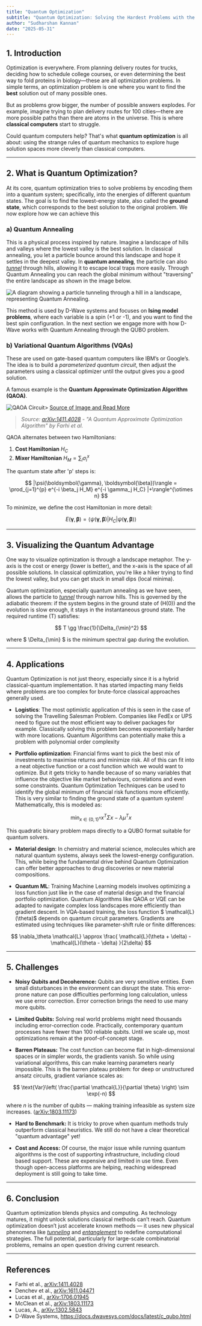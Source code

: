 ```yaml
---
title: "Quantum Optimization"
subtitle: "Quantum Optimization: Solving the Hardest Problems with the Weirdest Tools(difficult)"
author: "Sudharshan Kannan"
date: "2025-05-31"
---
```


## 1. Introduction

Optimization is everywhere. From planning delivery routes for trucks, deciding how to schedule college courses, or even determining the best way to fold proteins in biology—these are all optimization problems. In simple terms, an optimization problem is one where you want to find the **best** solution out of many possible ones.

But as problems grow bigger, the number of possible answers explodes. For example, imagine trying to plan delivery routes for 100 cities—there are more possible paths than there are atoms in the universe. This is where **classical computers** start to struggle.

Could quantum computers help? That's what **quantum optimization** is all about: using the strange rules of quantum mechanics to explore huge solution spaces more cleverly than classical computers.

---

## 2. What is Quantum Optimization?

At its core, quantum optimization tries to solve problems by encoding them into a quantum system; specifically, into the energies of different quantum states. The goal is to find the lowest-energy state, also called the **ground state**, which corresponds to the best solution to the original problem. We now explore how we can achieve this

### a) Quantum Annealing

This is a physical process inspired by nature. Imagine a landscape of hills and valleys where the lowest valley is the best solution. In classical annealing, you let a particle bounce around this landscape and hope it settles in the deepest valley. In **quantum annealing**, the particle can also [_tunnel_](/en/posts/entries/college/qtunnelling) through hills, allowing it to escape local traps more easily. Through Quantum Annealing you can reach the global minimum without "traversing" the entire landscape as shown in the image below.

![A diagram showing a particle tunneling through a hill in a landscape, representing Quantum Annealing.](/posts/assets/entries/qoptimization/q_annealing.png)

This method is used by D-Wave systems and focuses on **Ising model problems**, where each variable is a spin (+1 or -1), and you want to find the best spin configuration. In the next section we engage more with how D-Wave works with Quantum Annealing through the QUBO problem.

### b) Variational Quantum Algorithms (VQAs)

These are used on gate-based quantum computers like IBM’s or Google’s. The idea is to build a _parameterized quantum circuit_, then adjust the parameters using a classical optimizer until the output gives you a good solution.

A famous example is the **Quantum Approximate Optimization Algorithm (QAOA)**.

![QAOA Circuit](https://quantumai.google/cirq/experiments/qaoa/images/qaoa_circuit.png)> [Source of Image and Read More](https://quantumai.google/cirq/experiments/qaoa/example_problems)

> _Source: [arXiv:1411.4028](https://arxiv.org/abs/1411.4028) - "A Quantum Approximate Optimization Algorithm" by Farhi et al._

QAOA alternates between two Hamiltonians:

1. **Cost Hamiltonian** $H_C$
2. **Mixer Hamiltonian** $H_M = \sum_i \sigma_i^x$

The quantum state after 'p' steps is:

$$
|\psi(\boldsymbol{\gamma}, \boldsymbol{\beta})\rangle = \prod_{j=1}^{p} e^{-i \beta_j H_M} e^{-i \gamma_j H_C} |+\rangle^{\otimes n}
$$

To minimize, we define the cost Hamiltonian in more detail:

$$
E(\boldsymbol{\gamma}, \boldsymbol{\beta}) = \langle\psi(\boldsymbol{\gamma}, \boldsymbol{\beta})| H_C |\psi(\boldsymbol{\gamma}, \boldsymbol{\beta})\rangle
$$

---

## 3. Visualizing the Quantum Advantage

One way to visualize optimization is through a landscape metaphor. The y-axis is the cost or energy (lower is better), and the x-axis is the space of all possible solutions. In classical optimization, you're like a hiker trying to find the lowest valley, but you can get stuck in small dips (local minima).

Quantum optimization, especially quantum annealing as we have seen, allows the particle to [_tunnel_](/en/posts/entries/college/qtunnelling) through narrow hills. This is governed by the adiabatic theorem: if the system begins in the ground state of \(H(0)\) and the evolution is slow enough, it stays in the instantaneous ground state. The required runtime \(T\) satisfies:

$$
T \gg \frac{1}{\Delta_{\min}^2}
$$

where $ \Delta_{\min} $ is the minimum spectral gap during the evolution.

---

## 4. Applications

Quantum Optimization is not just theory, especially since it is a hybrid classical-quantum implementation. It has started impacting many fields where problems are too complex for brute-force classical approaches generally used.

- **Logistics**: The most optimistic application of this is seen in the case of solving the Travelling Salesman Problem. Companies like FedEx or UPS need to figure out the most efficient way to deliver packages for example. Classically solving this problem becomes exponentially harder with more locations. Quantum Algorithms can potentially make this a problem with polynomial order complexity

- **Portfolio optimization**: Financial firms want to pick the best mix of investments to maximise returns and minimize risk. All of this can fit into a neat objective function or a cost function which we would want to optimize. But it gets tricky to handle because of so many variables that influence the objective like market behaviours, correlations and even some constraints. Quantum Optimization Techniques can be used to identify the global minimum of financial risk functions more efficiently. This is very similar to finding the ground state of a quantum system! Mathematically, this is modeled as:

$$
\min_{x \in \{0,1\}^n} x^T \Sigma x - \lambda \mu^T x
$$

This quadratic binary problem maps directly to a QUBO format suitable for quantum solvers.

- **Material design**: In chemistry and material science, molecules which are natural quantum systems, always seek the lowest-energy configuration. This, while being the fundamental drive behind Quantum Optimization can offer better approaches to drug discoveries or new material compositions.

- **Quantum ML**: Training Machine Learning models involves optimizing a loss function just like in the case of material design and the financial portfolio optimization. Quantum Algorithms like QAOA or VQE can be adapted to navigate complex loss landscapes more efficiently than gradient descent. In VQA-based training, the loss function $ \mathcal{L}(\theta)$ depends on quantum circuit parameters. Gradients are estimated using techniques like parameter-shift rule or finite differences:

$$
\nabla_\theta \mathcal{L} \approx \frac{ \mathcal{L}(\theta + \delta) - \mathcal{L}(\theta - \delta) }{2\delta}
$$

---

## 5. Challenges

- **Noisy Qubits and Decoherence:** Qubits are very sensitive entities. Even small disturbances in the environment can disrupt the state. This error-prone nature can pose difficulties performing long calculation, unless we use error correction. Error correction brings the need to use many more qubits.

- **Limited Qubits:** Solving real world problems might need thousands including error-correction code. Practically, contemporary quantum processes have fewer than 100 reliable qubits. Until we scale up, most optimizations remain at the proof-of-concept stage.

- **Barren Plateaus:** The cost function can become flat in high-dimensional spaces or in simpler words, the gradients vanish. So while using variational algorithms, this can make learning parameters nearly impossible. This is the barren plateau problem: for deep or unstructured ansatz circuits, gradient variance scales as:

$$
\text{Var}\left( \frac{\partial \mathcal{L}}{\partial \theta} \right) \sim \exp(-n)
$$

where $n$ is the number of qubits — making training infeasible as system size increases.
([arXiv:1803.11173](https://arxiv.org/abs/1803.11173))

- **Hard to Benchmark:** It is tricky to prove when quantum methods truly outperform classical heuristics. We still do not have a clear theoretical "quantum advantage" yet!

- **Cost and Access:** Of course, the major issue while running quantum algorithms is the cost of supporting infrastructure, including cloud based support. These are expensive and limited in use time. Even though open-access platforms are helping, reaching widespread deployment is still going to take time.

---

## 6. Conclusion

Quantum optimization blends physics and computing. As technology matures, it might unlock solutions classical methods can’t reach. Quantum optimization doesn’t just accelerate known methods — it uses new physical phenomena like [_tunneling_](/en/posts/entries/college/qtunnelling) and [_entanglement_](/en/posts/entries/college/entanglement) to redefine computational strategies. The full potential, particularly for large-scale combinatorial problems, remains an open question driving current research.

---

## References

- Farhi et al., [arXiv:1411.4028](https://arxiv.org/abs/1411.4028)
- Denchev et al., [arXiv:1611.04471](https://arxiv.org/abs/1611.04471)
- Lucas et al., [arXiv:1706.01945](https://arxiv.org/abs/1706.01945)
- McClean et al., [arXiv:1803.11173](https://arxiv.org/abs/1803.11173)
- Lucas, A., [arXiv:1302.5843](https://arxiv.org/abs/1302.5843)
- D-Wave Systems, https://docs.dwavesys.com/docs/latest/c_qubo.html
